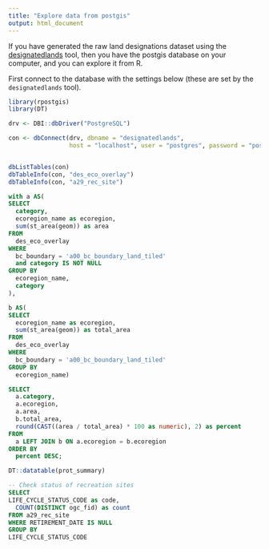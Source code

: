 ```yaml
---
title: "Explore data from postgis"
output: html_document
---
```


If you have generated the raw land designations dataset using the [designatedlands](https://github.com/bcgov/designatedlands) tool, then you have 
the postgis database on your computer, and you can explore it from R.

First connect to the database with the settings below 
(these are set by the `designatedlands` tool).

```r
library(rpostgis)
library(DT)

drv <- DBI::dbDriver("PostgreSQL")

con <- dbConnect(drv, dbname = "designatedlands", 
                 host = "localhost", user = "postgres", password = "postgres")


dbListTables(con)
dbTableInfo(con, "des_eco_overlay")
dbTableInfo(con, "a29_rec_site")
```

```sql
with a AS(
SELECT 
  category,
  ecoregion_name as ecoregion,
  sum(st_area(geom)) as area
FROM 
  des_eco_overlay
WHERE 
  bc_boundary = 'a00_bc_boundary_land_tiled'
  and category IS NOT NULL
GROUP BY 
  ecoregion_name, 
  category
), 

b AS(
SELECT 
  ecoregion_name as ecoregion,
  sum(st_area(geom)) as total_area
FROM 
  des_eco_overlay
WHERE 
  bc_boundary = 'a00_bc_boundary_land_tiled'
GROUP BY 
  ecoregion_name) 

SELECT
  a.category,
  a.ecoregion,
  a.area,
  b.total_area,
  round(CAST((area / total_area) * 100 as numeric), 2) as percent
FROM
  a LEFT JOIN b ON a.ecoregion = b.ecoregion
ORDER BY
  percent DESC;
```

```r
DT::datatable(prot_summary)
```


```sql
-- Check status of recreation sites
SELECT
LIFE_CYCLE_STATUS_CODE as code,
  COUNT(DISTINCT ogc_fid) as count
FROM a29_rec_site
WHERE RETIREMENT_DATE IS NULL 
GROUP BY 
LIFE_CYCLE_STATUS_CODE
```

